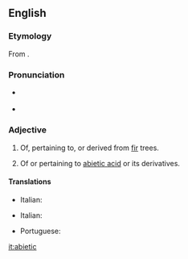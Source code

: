 ==English==

===Etymology===
From {{der|en|la|abies||silver fir}} {{suffix||ic|gloss2=pertaining to|lang=en}}.

===Pronunciation===
* {{a|US}} {{IPA|/ˌæb.iˈɛt.ɪk/|lang=en}}
* {{rhymes|ɛtɪk|lang=en}}

===Adjective===
{{en-adj|-}}

# Of, pertaining to, or derived from [[fir]] trees.
# {{lb|en|organic chemistry}} Of or pertaining to [[abietic acid]] or its derivatives.

====Translations====
{{trans-top|related to fir trees}}
* Italian: {{t|it|abietico}}
{{trans-mid}}
{{trans-bottom}}
{{trans-top|related to abietic acid or its deratives}}
* Italian: {{t|it|abietico}}
{{trans-mid}}
* Portuguese: {{t|pt|abiético}}
{{trans-bottom}}

[[it:abietic]]